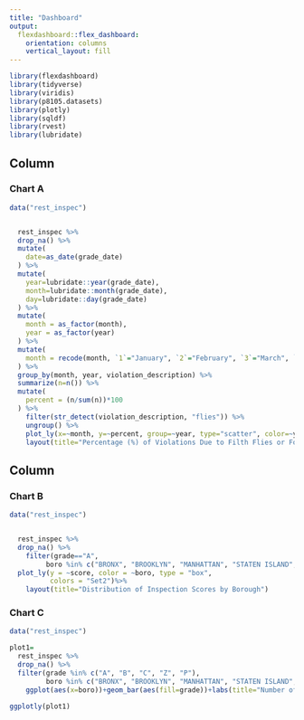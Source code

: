 ```yaml
---
title: "Dashboard"
output: 
  flexdashboard::flex_dashboard:
    orientation: columns
    vertical_layout: fill
---
```


```r
library(flexdashboard)
library(tidyverse)
library(viridis)
library(p8105.datasets)
library(plotly)
library(sqldf)
library(rvest)
library(lubridate)
```



Column {data-width=650}
-----------------------------------------------------------------------

### Chart A

```r
data("rest_inspec") 


  rest_inspec %>% 
  drop_na() %>% 
  mutate(
    date=as_date(grade_date)
  ) %>% 
  mutate(
    year=lubridate::year(grade_date),
    month=lubridate::month(grade_date),
    day=lubridate::day(grade_date)
  ) %>% 
  mutate(
    month = as_factor(month),
    year = as_factor(year)
  ) %>% 
  mutate(
    month = recode(month, `1`="January", `2`="February", `3`="March", `4`="April", `5`="May", `6`="June", `7`="July", `8`="August", `9`="September", `10`="October", `11`="November", `12`="December")
  ) %>% 
  group_by(month, year, violation_description) %>% 
  summarize(n=n()) %>% 
  mutate(
    percent = (n/sum(n))*100
  ) %>% 
    filter(str_detect(violation_description, "flies")) %>% 
    ungroup() %>% 
    plot_ly(x=~month, y=~percent, group=~year, type="scatter", color=~year, mode="lines+markers") %>% 
    layout(title="Percentage (%) of Violations Due to Filth Flies or Food/Refuse/Sewage-Associated Flies")


```

Column {data-width=350}
-----------------------------------------------------------------------

### Chart B

```r

data("rest_inspec") 


  rest_inspec %>% 
  drop_na() %>% 
    filter(grade=="A",
         boro %in% c("BRONX", "BROOKLYN", "MANHATTAN", "STATEN ISLAND", "QUEENS")) %>% 
  plot_ly(y = ~score, color = ~boro, type = "box",
          colors = "Set2")%>% 
    layout(title="Distribution of Inspection Scores by Borough")

```

### Chart C

```r
data("rest_inspec") 

plot1=
  rest_inspec %>% 
  drop_na() %>% 
  filter(grade %in% c("A", "B", "C", "Z", "P"),
         boro %in% c("BRONX", "BROOKLYN", "MANHATTAN", "STATEN ISLAND", "QUEENS")) %>% 
    ggplot(aes(x=boro))+geom_bar(aes(fill=grade))+labs(title="Number of Restaurant Inspections by Borough", x="borough", y="number of inspections")

ggplotly(plot1)


```


